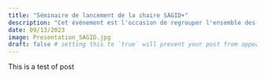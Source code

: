 ```yaml
---
title: "Séminaire de lancement de la chaire SAGID+"
description: "Cet événement est l'occasion de regrouper l'ensemble des partenaires et acteurs impliqués de près ou de loin par les travaux réalisés dans le cadre de la chaire."
date: 09/13/2023
image: Presentation_SAGID.jpg  
draft: false # setting this to `true` will prevent your post from appearing on your listing page until you're ready!
---
```




This is a test of post
